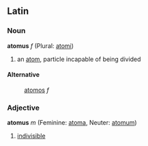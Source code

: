 ==Latin==
===Noun===
'''atomus''' ''f'' (Plural: [[atomi]])

#an [[atom]], particle incapable of being divided
====Alternative====
:[[atomos]] ''f''
===Adjective===
'''atomus''' ''m'' (Feminine: [[atoma]], Neuter: [[atomum]])

#[[indivisible]]